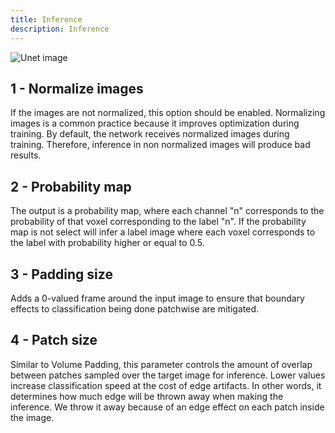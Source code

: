 ```yaml
---
title: Inference
description: Inference
---
```


<div style={{ display: 'flex', flexDirection: 'column', alignItems: 'center', marginBottom: '20px', textAlign: 'justify' }}>
  <img src="/dive/assets/inference_ui.png" alt="Unet image" style={{ height: '450px', width: 'auto' }} />
</div>

## 1 - Normalize images

If the images are not normalized, this option should be enabled. Normalizing images is a common practice because it improves optimization during training. By default, the network receives normalized images during training. Therefore, inference in non normalized images will produce bad results.

## 2 - Probability map

The output is a probability map, where each channel "n" corresponds to the probability of that voxel corresponding to the label "n".
If the probability map is not select will infer a label image where each voxel corresponds to the label with probability higher or equal to 0.5.

## 3 - Padding size

Adds a 0-valued frame around the input image to ensure that boundary effects to classification being done patchwise are mitigated.

## 4 - Patch size

Similar to Volume Padding, this parameter controls the amount of overlap between patches sampled over the target image for inference. Lower values increase classification speed at the cost of edge artifacts. In other words, it determines how much edge will be thrown away when making the inference. We throw it away because of an edge effect on each patch inside the image.


<Cards>
  <Card title="Network" href="/docs/components/network" />
</Cards>
